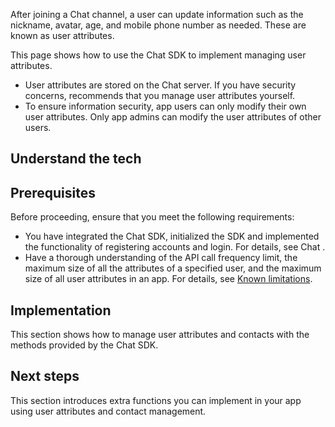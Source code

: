 
After joining a Chat channel, a user can update information such as the nickname, avatar, age, and mobile phone number as needed. These are known as user attributes.

This page shows how to use the Chat SDK to implement managing user attributes.

<div class="alert note"><ul><li>User attributes are stored on the Chat server. If you have security concerns, <Vg k="COMPANY"/> recommends that you manage user attributes yourself.</li><li>To ensure information security, app users can only modify their own user attributes. Only app admins can modify the user attributes of other users.</li></ul></div>

## Understand the tech

<Understand />

## Prerequisites

Before proceeding, ensure that you meet the following requirements:

- You have integrated the Chat SDK, initialized the SDK and implemented the functionality of registering accounts and login. For details, see <Link to="/agora-chat/get-started/get-started-sdk">Chat <Vg k="GET_STARTED"/></Link>.
- Have a thorough understanding of the API call frequency limit, the maximum size of all the attributes of a specified user, and the maximum size of all user attributes in an app. For details, see [Known limitations](../reference/limitations).

## Implementation

This section shows how to manage user attributes and contacts with the methods provided by the Chat SDK.

<ProjectImplement />

## Next steps

This section introduces extra functions you can implement in your app using user attributes and contact management.

<NextStep />